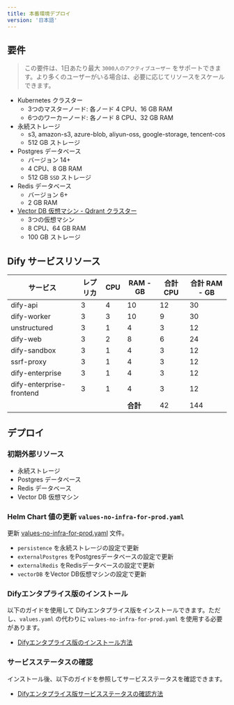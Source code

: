 ```yaml
---
title: 本番環境デプロイ
version: '日本語'
---
```


## 要件
> この要件は、1日あたり最大 `3000人のアクティブユーザー` をサポートできます。より多くのユーザーがいる場合は、必要に応じてリソースをスケールできます。

- Kubernetes クラスター
    - 3つのマスターノード: 各ノード 4 CPU、16 GB RAM
    - 6つのワーカーノード: 各ノード 8 CPU、32 GB RAM
- 永続ストレージ
    - s3, amazon-s3, azure-blob, aliyun-oss, google-storage, tencent-cos
    - 512 GB ストレージ
- Postgres データベース
    - バージョン 14+
    - 4 CPU、8 GB RAM
    - 512 GB `SSD` ストレージ
- Redis データベース
    - バージョン 6+
    - 2 GB RAM
- [Vector DB 仮想マシン - Qdrant クラスター](/deployment/advanced-configuration/qdrant/qdrant-cluster)
    - 3つの仮想マシン
    - 8 CPU、64 GB RAM
    - 100 GB ストレージ

## Dify サービスリソース

| サービス                 | レプリカ  | CPU  | RAM - GB  | 合計 CPU | 合計 RAM - GB |
| ------------------------ | --------- | ---- | --------- | --------- | -------------- |
| dify-api                 | 3         | 4    | 10        | 12        | 30             |
| dify-worker              | 3         | 3    | 10        | 9         | 30             |
| unstructured             | 3         | 1    | 4         | 3         | 12             |
| dify-web                 | 3         | 2    | 8         | 6         | 24             |
| dify-sandbox             | 3         | 1    | 4         | 3         | 12             |
| ssrf-proxy               | 3         | 1    | 4         | 3         | 12             |
| dify-enterprise          | 3         | 1    | 4         | 3         | 12             |
| dify-enterprise-frontend | 3         | 1    | 4         | 3         | 12             |
|                          |           |      | **合計**  | 42        | 144            |

## デプロイ
### 初期外部リソース
- 永続ストレージ
- Postgres データベース
- Redis データベース
- Vector DB 仮想マシン

### Helm Chart 値の更新 `values-no-infra-for-prod.yaml`

更新 <a href="/assets/helm-values/values-no-infra-for-prod.yaml" download="values-no-infra-for-prod.yaml">values-no-infra-for-prod.yaml</a> 文件。

- `persistence` を永続ストレージの設定で更新
- `externalPostgres` をPostgresデータベースの設定で更新
- `externalRedis` をRedisデータベースの設定で更新
- `vectorDB` をVector DB仮想マシンの設定で更新

### Difyエンタプライス版のインストール
以下のガイドを使用して Difyエンタプライス版をインストールできます。ただし、`values.yaml` の代わりに `values-no-infra-for-prod.yaml` を使用する必要があります。
- [Difyエンタプライス版のインストール方法](/deployment/prerequisites/kubernetes)

### サービスステータスの確認
インストール後、以下のガイドを参照してサービスステータスを確認できます。
- [Difyエンタプライス版サービスステータスの確認方法](/deployment/verify-services-status)
